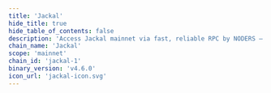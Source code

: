 ```yaml
---
title: 'Jackal'
hide_title: true
hide_table_of_contents: false
description: 'Access Jackal mainnet via fast, reliable RPC by NODERS — no limits, Omnichain-ready, and built for scalable Web3'
chain_name: 'Jackal'
scope: 'mainnet'
chain_id: 'jackal-1'
binary_version: 'v4.6.0'
icon_url: 'jackal-icon.svg'
---
```



<ChainLayout>
  <ChainHero
    name="Jackal"
    iconUrl="img/jackal-icon.svg"
    bgColor="#052253"
    scope="mainnet"
    chainId="jackal-1"
    nodeVersion="v4.6.0"
    token=""
    stakeUrl=""
    restakeUrl="https://restake.app/jackal/jklvaloper132k95jan8ju92jtmkzr49vnusv5xvwvju27kpq"
    websiteUrl="https://www.jackalprotocol.com/"
    githubUrl="https://github.com/JackalLabs/canine-chain"
    xUrl="https://twitter.com/Jackal_Protocol"
    discordUrl="https://discord.com/invite/5GKym3p6rj"
  />

  <ProductLinks
    appUrl=""
    appImageUrl="img/products/"
    explorerUrl=""
    explorerImageUrl="img/products/"
    faucetUrl=""
  />

  <ToolsGrid
    chainName="jackal"
    scope="mainnet"
    showInstall={true}
    showUpgrade={true}
    showGenesis={true}
    showCli={true}
    showEndpoints={true}
    showStateSync={true}
    showSnapshot={true}
    showMonitoring={true}
    showLivePeers={true}
    showSeed={true}
    showAddressBook={true}
    showExplorersList={true}
    showPublicEndpoints={false}
    showUsefulTools={true}
    showUpgradeWatcher={false}
  />

</ChainLayout>
